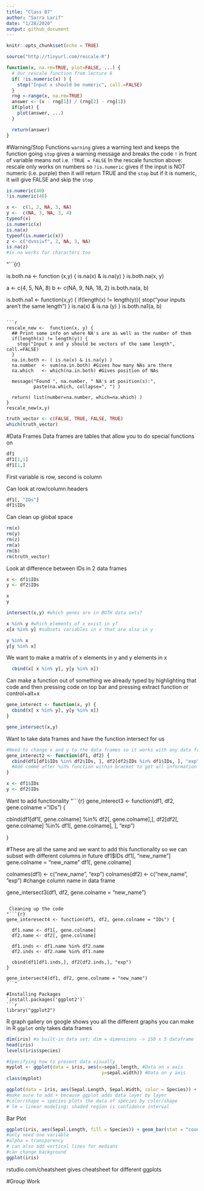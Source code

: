 ```yaml
---
title: "Class 07"
author: "Sarra Larif"
date: "1/28/2020"
output: github_document
---
```


```r
knitr::opts_chunk$set(echo = TRUE)
```

```r
source("http://tinyurl.com/rescale-R")
```

```r
function(x, na.rm=TRUE, plot=FALSE, ...) {
  # Our rescale function from lecture 6
  if( !is.numeric(x) ) {
    stop("Input x should be numeric", call.=FALSE)
  }
  rng <-range(x, na.rm=TRUE)
  answer <- (x - rng[1]) / (rng[2] - rng[1])
  if(plot) { 
    plot(answer, ...) 
  }

  return(answer)
}
```

#Warning/Stop Functions
`warning` gives a warning text and keeps the function going
`stop` gives a warning message and breaks the code 
`!` in front of variable means not i.e. `!TRUE = FALSE`
In the rescale function above: rescale only works on numbers so `!is.numeric` gives if the input is NOT numeric (i.e. purple) then it will return TRUE and the `stop` but if it is numeric, it will give FALSE and skip the `stop`
```r
is.numeric(40)
!is.numeric(40)
```

```r
x <-  c(1, 2, NA, 3, NA)
y <-  c(NA, 3, NA, 3, 4)
typeof(x)
is.numeric(x)
is.na(x)
typeof(is.numeric(x))
z <- c("dvnsivf", 2, NA, 3, NA)
is.na(z)
#is.na works for characters too
```


"```{r}

is.both.na <- function (x,y) {
is.na(x) & is.na(y)
}
is.both.na(x, y)

a <- c(4, 5, NA, 8)
b <- c(NA, 9, NA, 18, 2)
is.both.na(a, b)

is.both.na1 <-  function(x,y) {
  if(length(x) != length(y)){
    stop("your inputs aren't the same length")
  }
  is.na(x) & is.na (y)
}
is.both.na1(a, b)
```"

```r
rescale_new <-  function(x, y) {
  ## Print some info on where NA's are as well as the number of them 
  if(length(x) != length(y)) {
    stop("Input x and y should be vectors of the same length", call.=FALSE)
  }
  na.in.both <- ( is.na(x) & is.na(y) )
  na.number  <- sum(na.in.both) #Gives how many NAs are there
  na.which   <- which(na.in.both) #Gives position of NAs

  message("Found ", na.number, " NA's at position(s):", 
          paste(na.which, collapse=", ") ) 
  
  return( list(number=na.number, which=na.which) )
}
rescale_new(x,y)
```

```r
truth_vector <- c(FALSE, TRUE, FALSE, TRUE)
which(truth_vector)
```

#Data Frames
Data frames are tables that allow you to do special functions on 
```r
df1
df1[1,1]
df1[1,]
```
First variable is row, second is column

Can look at row/column headers 
```r
df1[, "IDs"]
df1$IDs
```

Can clean up global space
```r
rm(x)
rm(y)
rm(z)
rm(a)
rm(b)
rm(truth_vector)
```

Look at difference between IDs in 2 data frames
```r
x <- df1$IDs
y <- df2$IDs

x
y 

intersect(x,y) #which genes are in BOTH data sets?

x %in% y #which elements of x exist in y?
x[x %in% y] #subsets variables in x that are also in y

y %in% x
y[y %in% x]
```
 We want to make a matrix of x elements in y and y elements in x
```r
  cbind(x[ x %in% y], y[y %in% x])
```
 Can make a function out of something we already typed by highlighting that code and then pressing code on top bar and pressing extract function or control+alt+x
```r
gene_interect <- function(x, y) {
  cbind(x[ x %in% y], y[y %in% x])
}

gene_intersect(x,y)
```
 
 Want to take data frames and have the function intersect for us
```r
#Need to change x and y to the data frames so it works with any data frame not just the ones we stored into the variables 
gene_interect2 <- function(df1, df2) {
  cbind(df1[df1$IDs %in% df2$IDs, ], df2[df2$IDs %in% df1$IDs, ], "exp") 
  #Add comme after %in% function within bracket to get all information associated with what is within the data
}

x <- df1$IDs
y <- df2$IDs

```
 
Want to add functionality 
"```{r}
gene_interect3 <- function(df1, df2, gene.colname = "IDs") {
  
  cbind(df1[df1[, gene.colname] %in% df2[, gene.colname],], df2[df2[, gene.colname] %in% df1[, gene.colname], ], "exp")
  
}

#These are all the same and we want to add this functionality so we can subset with different columns in future
df1$IDs
df1[, "new_name"]
gene.colname = "new_name"
df1[, gene.colname]

colnames(df1) <- c("new_name", "exp")
colnames(df2) <- c("new_name", "exp")
#change column name in data frame

gene_intersect3(df1, df2, gene.colname = "new_name")
```"
 
 Cleaning up the code
"```{r}
gene_interesect4 <- function(df1, df2, gene.colname = "IDs") {
  
  df1.name <- df1[, gene.colname]
  df2.name <- df2[, gene.colname]
  
  df1.inds <- df1.name %in% df2.name
  df2.inds <- df2.name %in% df1.name
  
  cbind(df1[df1.inds,], df2[df2.inds,], "exp")
}

gene_intersect4(df1, df2, gene.colname = "new_name")
```"
 
#Installing Packages
`install.packages('ggplot2')`
```r
library("ggplot2")
```
R graph gallery on google shows you all the different graphs you can make in R
`ggplot` only takes data frames 
```r
dim(iris) #a built-in data set; dim = dimensions -> 150 x 5 dataframe
head(iris)
levels(iris$species)

#Specifying how to present data visually
myplot <- ggplot(data = iris, aes(x=sepal.length, #Data on x axis
                                   y=sepal.width)) #Data on y axis
class(myplot)

ggplot(data = iris, aes(Sepal.Length, Sepal.Width, color = Species)) + geom_point((aes(shape = Species)), size = 3) +geom_smooth(method = "lm")
#make sure to add + because ggplot adds data layer by layer
#color/shape = species plots the data of species by color/shape
# lm = linear modeling; shaded region is confidence interval 
```

Bar Plot
```r
ggplot(iris, aes(Sepal.Length, fill = Species)) + geom_bar(stat = "count")
#only need one variable
#alpha = transparency 
# can also add vertical lines for medians 
#can change background
ggplot(iris)
```

rstudio.com/cheatsheet gives cheatsheet for different ggplots
 
#Group Work
